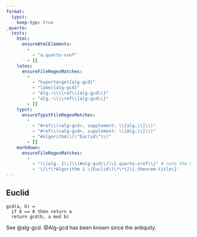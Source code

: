 ```yaml
---
format:
  typst:
    keep-typ: true
_quarto:
  tests:
    html:
      ensureHtmlElements:
        - 
          - "a.quarto-xref"
        - []
    latex:
      ensureFileRegexMatches:
        -
          - "hypertarget{alg-gcd}"
          - "label{alg-gcd}"
          - "Alg.~\\\\ref\\{alg-gcd\\}"
          - "alg.~\\\\ref\\{alg-gcd\\}"
        - []
    typst:
      ensureTypstFileRegexMatches:
        - 
          - "#ref\\(<alg-gcd>, supplement: \\[alg.\\]\\)"
          - "#ref\\(<alg-gcd>, supplement: \\[Alg.\\]\\)"
          - "#algorithm\\(\"Euclid\"\\)"
        - []
    markdown:
      ensureFileRegexMatches:
        -
          - "\\[alg. 1\\]\\(#alg-gcd\\)\\{.quarto-xref\\}" # note the non-breaking space in "alg. 1"
          - '\[\*\*Algorithm 1 \(Euclid\)\*\*\]\{.theorem-title\}'
---
```


::: {#alg-gcd}

## Euclid

```
gcd(a, b) =
  if b == 0 then return a
  return gcd(b, a mod b)
```

:::


See @alg-gcd. @Alg-gcd has been known since the antiquity.